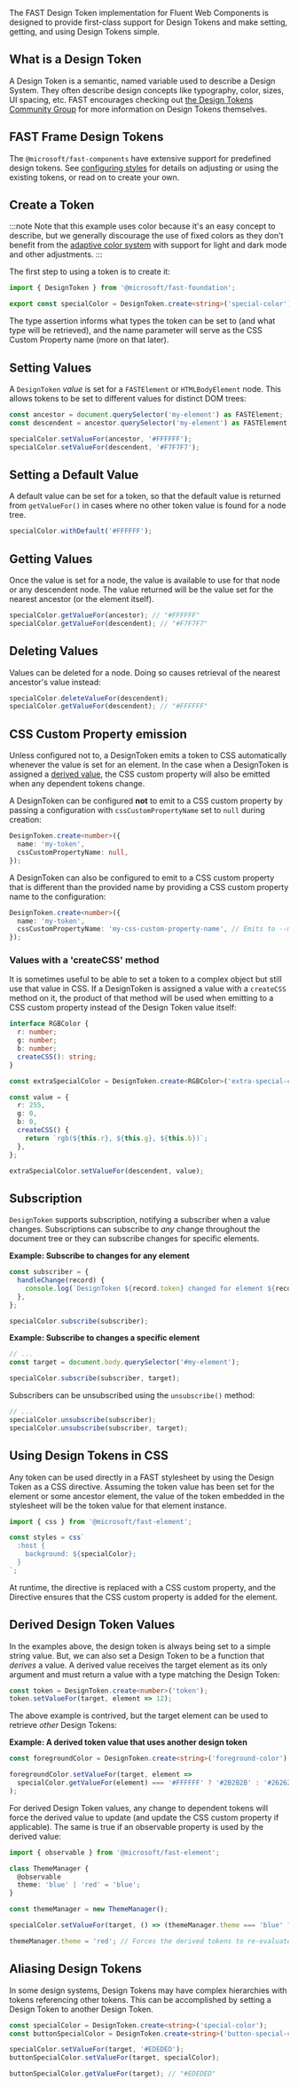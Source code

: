 
<Meta title="Design System/Design Tokens" />

The FAST Design Token implementation for Fluent Web Components is designed to provide first-class support for Design Tokens and make setting, getting, and using Design Tokens simple.

## What is a Design Token

A Design Token is a semantic, named variable used to describe a Design System. They often describe design concepts like typography, color, sizes, UI spacing, etc. FAST encourages checking out [the Design Tokens Community Group](https://github.com/design-tokens/community-group#design-tokens) for more information on Design Tokens themselves.

## FAST Frame Design Tokens

The `@microsoft/fast-components` have extensive support for predefined design tokens. See [configuring styles](/docs/design-systems/fast-frame#configuring-styles) for details on adjusting or using the existing tokens, or read on to create your own.

## Create a Token

:::note
Note that this example uses color because it's an easy concept to describe, but we generally discourage the use of fixed colors as they don't benefit from the [adaptive color system](/docs/design-systems/fast-frame#adaptive-color-system) with support for light and dark mode and other adjustments.
:::

The first step to using a token is to create it:

```ts
import { DesignToken } from '@microsoft/fast-foundation';

export const specialColor = DesignToken.create<string>('special-color');
```

The type assertion informs what types the token can be set to (and what type will be retrieved), and the name parameter will serve as the CSS Custom Property name (more on that later).

## Setting Values

A `DesignToken` _value_ is set for a `FASTElement` or `HTMLBodyElement` node. This allows tokens to be set to different values for distinct DOM trees:

```ts
const ancestor = document.querySelector('my-element') as FASTElement;
const descendent = ancestor.querySelector('my-element') as FASTElement;

specialColor.setValueFor(ancestor, '#FFFFFF');
specialColor.setValueFor(descendent, '#F7F7F7');
```

## Setting a Default Value

A default value can be set for a token, so that the default value is returned from `getValueFor()` in cases where no other token value is found for a node tree.

```ts
specialColor.withDefault('#FFFFFF');
```

## Getting Values

Once the value is set for a node, the value is available to use for that node or any descendent node. The value returned will be the value set for the nearest ancestor (or the element itself).

```ts
specialColor.getValueFor(ancestor); // "#FFFFFF"
specialColor.getValueFor(descendent); // "#F7F7F7"
```

## Deleting Values

Values can be deleted for a node. Doing so causes retrieval of the nearest ancestor's value instead:

```ts
specialColor.deleteValueFor(descendent);
specialColor.getValueFor(descendent); // "#FFFFFF"
```

## CSS Custom Property emission

Unless configured not to, a DesignToken emits a token to CSS automatically whenever the value is set for an element. In the case when a DesignToken is assigned a [derived value](#derived-design-token-values), the CSS custom property will also be emitted when any dependent tokens change.

A DesignToken can be configured **not** to emit to a CSS custom property by passing a configuration with `cssCustomPropertyName` set to `null` during creation:

```ts
DesignToken.create<number>({
  name: 'my-token',
  cssCustomPropertyName: null,
});
```

A DesignToken can also be configured to emit to a CSS custom property that is different than the provided name by providing a CSS custom property name to the configuration:

```ts
DesignToken.create<number>({
  name: 'my-token',
  cssCustomPropertyName: 'my-css-custom-property-name', // Emits to --my-css-custom-property-name
});
```

### Values with a 'createCSS' method

It is sometimes useful to be able to set a token to a complex object but still use that value in CSS. If a DesignToken is assigned a value with a `createCSS` method on it, the product of that method will be used when emitting to a CSS custom property instead of the Design Token value itself:

```ts
interface RGBColor {
  r: number;
  g: number;
  b: number;
  createCSS(): string;
}

const extraSpecialColor = DesignToken.create<RGBColor>('extra-special-color');

const value = {
  r: 255,
  g: 0,
  b: 0,
  createCSS() {
    return `rgb(${this.r}, ${this.g}, ${this.b})`;
  },
};

extraSpecialColor.setValueFor(descendent, value);
```

## Subscription

`DesignToken` supports subscription, notifying a subscriber when a value changes. Subscriptions can subscribe to _any_ change throughout the document tree or they can subscribe changes for specific elements.

**Example: Subscribe to changes for any element**

```ts
const subscriber = {
  handleChange(record) {
    console.log(`DesignToken ${record.token} changed for element ${record.target}`);
  },
};

specialColor.subscribe(subscriber);
```

**Example: Subscribe to changes a specific element**

```ts
// ...
const target = document.body.querySelector('#my-element');

specialColor.subscribe(subscriber, target);
```

Subscribers can be unsubscribed using the `unsubscribe()` method:

```ts
// ...
specialColor.unsubscribe(subscriber);
specialColor.unsubscribe(subscriber, target);
```

## Using Design Tokens in CSS

Any token can be used directly in a FAST stylesheet by using the Design Token as a CSS directive. Assuming the token value has been set for the element or some ancestor element, the value of the token embedded in the stylesheet will be the token value for that element instance.

```ts
import { css } from '@microsoft/fast-element';

const styles = css`
  :host {
    background: ${specialColor};
  }
`;
```

At runtime, the directive is replaced with a CSS custom property, and the Directive ensures that the CSS custom property is added for the element.

## Derived Design Token Values

In the examples above, the design token is always being set to a simple string value. But, we can also set a Design Token to be a function that _derives_ a value. A derived value receives the target element as its only argument and must return a value with a type matching the Design Token:

```ts
const token = DesignToken.create<number>('token');
token.setValueFor(target, element => 12);
```

The above example is contrived, but the target element can be used to retrieve _other_ Design Tokens:

**Example: A derived token value that uses another design token**

```ts
const foregroundColor = DesignToken.create<string>('foreground-color');

foregroundColor.setValueFor(target, element =>
  specialColor.getValueFor(element) === '#FFFFFF' ? '#2B2B2B' : '#262626',
);
```

For derived Design Token values, any change to dependent tokens will force the derived value to update (and update the CSS custom property if applicable). The same is true if an observable property is used by the derived value:

```ts
import { observable } from '@microsoft/fast-element';

class ThemeManager {
  @observable
  theme: 'blue' | 'red' = 'blue';
}

const themeManager = new ThemeManager();

specialColor.setValueFor(target, () => (themeManager.theme === 'blue' ? '#0000FF' : '#FF0000'));

themeManager.theme = 'red'; // Forces the derived tokens to re-evaluate and CSS custom properties to update if applicable
```

## Aliasing Design Tokens

In some design systems, Design Tokens may have complex hierarchies with tokens referencing other tokens. This can be accomplished by setting a Design Token to another Design Token.

```ts
const specialColor = DesignToken.create<string>('special-color');
const buttonSpecialColor = DesignToken.create<string>('button-special-color');

specialColor.setValueFor(target, '#EDEDED');
buttonSpecialColor.setValueFor(target, specialColor);

buttonSpecialColor.getValueFor(target); // "#EDEDED"
```
